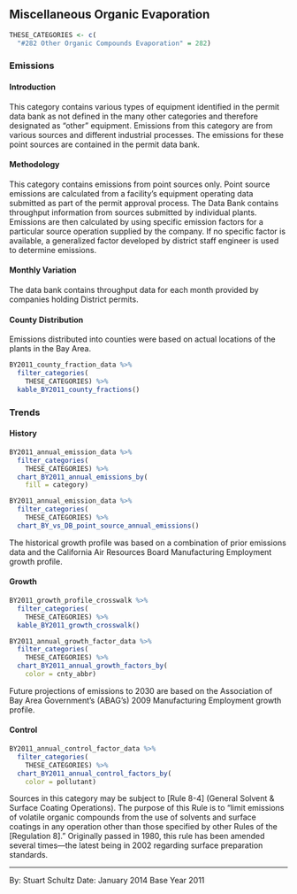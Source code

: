 ## Miscellaneous Organic Evaporation

```r
THESE_CATEGORIES <- c(
  "#282 Other Organic Compounds Evaporation" = 282)
```

### Emissions

#### Introduction {-}

This category contains various types of equipment identified in the permit data bank as not defined in the many other categories and therefore designated as "other" equipment. Emissions from this category are from various sources and different industrial processes. The emissions for these point sources are contained in the permit data bank.

#### Methodology {-}

This category contains emissions from point sources only. Point source emissions are calculated from a facility's equipment operating data submitted as part of the permit approval process. The Data Bank contains throughput information from sources submitted by individual plants. Emissions are then calculated by using specific emission factors for a particular source operation supplied by the company. If no specific factor is available, a generalized factor developed by district staff engineer is used to determine emissions.

#### Monthly Variation {-}

The data bank contains throughput data for each month provided by companies holding District permits.

#### County Distribution {-}

Emissions distributed into counties were based on actual locations of the plants in the Bay Area.

```r
BY2011_county_fraction_data %>%
  filter_categories(
    THESE_CATEGORIES) %>%
  kable_BY2011_county_fractions()
```

### Trends

#### History {-}

```r
BY2011_annual_emission_data %>%
  filter_categories(
    THESE_CATEGORIES) %>%
  chart_BY2011_annual_emissions_by(
    fill = category)
```

```r
BY2011_annual_emission_data %>%
  filter_categories(
    THESE_CATEGORIES) %>%
  chart_BY_vs_DB_point_source_annual_emissions()
```

The historical growth profile was based on a combination of prior emissions data and the California Air Resources Board Manufacturing Employment growth profile.

#### Growth {-}

```r
BY2011_growth_profile_crosswalk %>%
  filter_categories(
    THESE_CATEGORIES) %>%
  kable_BY2011_growth_crosswalk()
```

```r
BY2011_annual_growth_factor_data %>%
  filter_categories(
    THESE_CATEGORIES) %>%
  chart_BY2011_annual_growth_factors_by(
    color = cnty_abbr)
```

Future projections of emissions to 2030 are based on the Association of Bay Area Government's (ABAG's) 2009 Manufacturing Employment growth profile.

#### Control {-}

```r
BY2011_annual_control_factor_data %>%
  filter_categories(
    THESE_CATEGORIES) %>%
  chart_BY2011_annual_control_factors_by(
    color = pollutant)
```

Sources in this category may be subject to [Rule 8-4] (General Solvent & Surface Coating Operations). The purpose of this Rule is to “limit emissions of volatile organic compounds from the use of solvents and surface coatings in any operation other than those specified by other Rules of the [Regulation 8].” Originally passed in 1980, this rule has been amended several times—the latest being in 2002 regarding surface preparation standards.

***

By: Stuart Schultz 
Date: January 2014 
Base Year 2011
